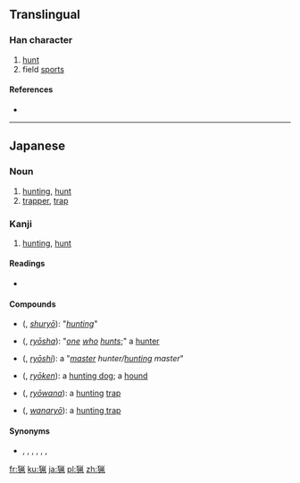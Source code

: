{{also|獵}}
==Translingual==

===Han character===
{{Han char|rn=94|rad=犬|as=08|sn=11|four=|canj=大竹火竹弓 (KHFHN)}}

# [[hunt]]
# field [[sport]]s

====References====
* {{Han ref|kx=0714.051|dkj=20512|dj=1126.050|hdz=21354.141|uh=731F|ud=29471}}

----

==Japanese==

===Noun===
{{ja-noun|k|hira=りょう|rom=ryō}}

# [[hunting]], [[hunt]]
# [[trapper]], [[trap]]

===Kanji===
{{ja-kanji|grade=c|rs=犬08}}

# [[hunting]], [[hunt]]

====Readings====
* {{ja-readings|on={{l|ja|りょう}} (ryō)|kun={{l|ja|かり}} (kari), {{l|ja|かる}} (karu)}}

====Compounds====
* {{l|ja|狩猟}} ({{l|ja|しゅりょう}}, ''[[shuryō]]''): "''[[hunting]]''"
* {{l|ja|猟者}} ({{l|ja|りょうしゃ}}, ''[[ryōsha]]''): "''[[one]] [[who]] [[hunts]]'';" a [[hunter]]
* {{l|ja|猟師}} ({{l|ja|りょうし}}, ''[[ryōshi]]''): a "''[[master]] hunter/[[hunting]] master''"
* {{l|ja|猟犬}} ({{l|ja|りょうけん}}, ''[[ryōken]]''): a [[hunting dog]]; a [[hound]]
* {{l|ja|猟罠}} ({{l|ja|りょうわな}}, ''[[ryōwana]]''): a [[hunting]] [[trap]]
* {{l|ja|罠猟}} ({{l|ja|わなりょう}}, ''[[wanaryō]]''): a [[hunting trap]]

====Synonyms====
* {{l|ja|猟}}, {{l|ja|獵}}, {{l|ja|猎}}, {{l|ja|猟}}, {{l|ja|猟}}, {{l|ja|狩}}, {{l|ja|猟}}

[[fr:猟]]
[[ku:猟]]
[[ja:猟]]
[[pl:猟]]
[[zh:猟]]